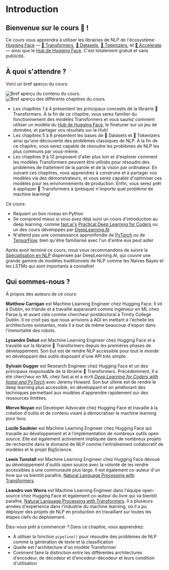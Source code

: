 # Introduction

## Bienvenue sur le cours 🤗 !

<Youtube id="00GKzGyWFEs" />

Ce cours vous apprendra à utiliser les librairies de NLP de l'écosystème [Hugging Face](https://huggingface.co/) — [🤗 Transformers](https://github.com/huggingface/transformers), [🤗 Datasets](https://github.com/huggingface/datasets), [🤗 Tokenizers](https://github.com/huggingface/tokenizers), et [🤗 Accelerate](https://github.com/huggingface/accelerate) — ainsi que le [Hub de Hugging Face](https://huggingface.co/models). C'est totalement gratuit et sans publicité.

## À quoi s'attendre ?

Voici un bref aperçu du cours:

<div class="flex justify-center">
<img class="block dark:hidden" src="https://huggingface.co/datasets/huggingface-course/documentation-images/resolve/main/en/chapter1/summary.svg" alt="Bref aperçu du contenu du cours.">
<img class="hidden dark:block" src="https://huggingface.co/datasets/huggingface-course/documentation-images/resolve/main/en/chapter1/summary-dark.svg" alt="Bref aperçu des différents chapitres du cours.">
</div>

- Les chapitres 1 à 4 présentent les principaux concepts de la librairie 🤗 Transformers. À la fin de ce chapitre, vous serez familier du fonctionnement des modèles Transformers et vous saurez comment utiliser un modèle du [Hub de Hugging Face](https://huggingface.co/models), le finetuner sur un jeu de données, et partager vos résultats sur le Hub!
- Les chapitres 5 à 8 présentent les bases de 🤗 Datasets et 🤗 Tokenizers ainsi qu'une découverte des problèmes classiques de NLP. À la fin de ce chapitre, vous serez capable de résoudre les problèmes de NLP les plus communs par vous-même.
- Les chapitres 9 à 12 proposent d'aller plus loin et d'explorer comment les modèles Transformers peuvent être utilisés pour résoudre des problèmes de traitement de la parole et de la vision par ordinateur. En suivant ces chapitres, vous apprendrez à construire et à partager vos modèles via des démonstrateurs, et vous serez capable d'optimiser ces modèles pour les environnements de production. Enfin, vous serez prêt à appliquer 🤗 Transformers à (presque) n'importe quel problème de machine learning!

Ce cours:

* Requiert un bon niveau en Python
* Se comprend mieux si vous avez déjà suivi un cours d'introduction au deep learning, comme [fast.ai's](https://www.fast.ai/) [Practical Deep Learning for Coders](https://course.fast.ai/) ou un des cours développés par [DeepLearning.AI](https://www.deeplearning.ai/)
* N'attend pas une connaissance appronfondie de [PyTorch](https://pytorch.org/) ou de [TensorFlow](https://www.tensorflow.org/), bien qu'être familiarisé avec l'un d'entre eux peut aider

Après avoir terminé ce cours, nous vous recommandons de suivre la [Spécialisation en NLP](https://www.coursera.org/specializations/natural-language-processing?utm_source=deeplearning-ai&utm_medium=institutions&utm_campaign=20211011-nlp-2-hugging_face-page-nlp-refresh) dispensée par DeepLearning.AI, qui couvre une grande gamme de modèles traditionnels de NLP comme les Naïves Bayes et les LSTMs qui sont importants à connaître!

## Qui sommes-nous ?

À propos des auteurs de ce cours:

**Matthew Carrigan** est Machine Learning Engineer chez Hugging Face. Il vit à Dublin, en Irlande et à travaillé auparavant comme ingénieur en ML chez Parse.ly et avant cela comme chercheur postdoctoral à Trinity College Dublin. Il ne croit pas que nous arrivions à AGI en mettant à l'échelle les architectures existantes, mais il a tout de même beaucoup d'espoir dans l'immortalité des robots.

**Lysandre Debut** est Machine Learning Engineer chez Hugging Face et a travaillé sur la librairie 🤗 Transformers depuis les premières phases de développement. Son but est de rendre NLP accessible pour tout le monde en développant des outils disposant d'une API très simple.

**Sylvain Gugger** est Research Engineer chez Hugging Face et un des principaux responsable de la librairie 🤗 Transformers. Précédemment, Il a été chercheur en ML chez fast.ai et a écrit _[Deep Learning for Coders with fastai and PyTorch](https://learning.oreilly.com/library/view/deep-learning-for/9781492045519/)_ avec Jeremy Howard. Son but ultime est de rendre le deep learning plus accessible, en développant et en améliorant des techniques permettant aux modèles d'apprendre rapidement sur des ressources limitées.

**Merve Noyan** est Developer Advocate chez Hugging Face et travaille à la création d'outils et de contenu visant à démocratiser le machine learning pour tous.

**Lucile Saulnier** est Machine Learning Engineer chez Hugging Face qui travaille au développement et à l'implémentation de nombreux outils open source. Elle est également activement impliquée dans de nombreux projets de recherche dans le domaine de NLP comme l'entraînement collaboratif de modèles et le projet BigScience.

**Lewis Tunstall** est Machine Learning Engineer chez Hugging Face dévoué au développement d'outils open source avec la volonté de les rendre accessibles à une communauté plus large. Il est également co-auteur d'un livre qui va bientôt paraître, [Natural Language Processing with Transformers](https://www.oreilly.com/library/view/natural-language-processing/9781098103231/).

**Leandro von Werra** est Machine Learning Engineer dans l'équipe open-source chez Hugging Face et également co-auteur du livre qui va bientôt paraître, [Natural Language Processing with Transformers](https://www.oreilly.com/library/view/natural-language-processing/9781098103231/). Il a plusieurs années d'expérience dans l'industrie du machine learning, où il a pu déployer des projets de NLP en production en travaillant sur toutes les étapes clefs du déploiement.

Êtes-vous prêt à commencer ? Dans ce chapitre, vous apprendrez:
* À utiliser la fonction `pipeline()` pour résoudre des problèmes de NLP comme la génération de texte et la classification
* Quelle est l'architecture d'un modèle Transformer
* Comment faire la distinction entre les différentes architectures d'encodeur, de décodeur et d'encodeur-décodeur et leurs condition d'utilisation

